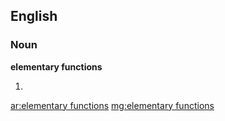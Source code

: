 ==English==

===Noun===
'''elementary functions'''

# {{plural of|elementary function}}

[[ar:elementary functions]]
[[mg:elementary functions]]